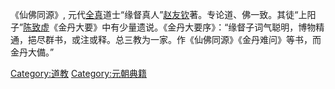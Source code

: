 《仙佛同源》, 元代[[全真|全真]]道士“缘督真人”[[赵友钦|赵友钦]]著。专论道、佛一致。其徒“上阳子”[[陈致虚|陈致虚]]《金丹大要》中有少量遗说。《金丹大要序》：“缘督子词气聪明，博物精通，挹尽群书，或注或释。总三教为一家。作《仙佛同源》《金丹难问》等书，而金丹大備。”
[[Category:道教|Category:道教]]
[[Category:元朝典籍|Category:元朝典籍]]
